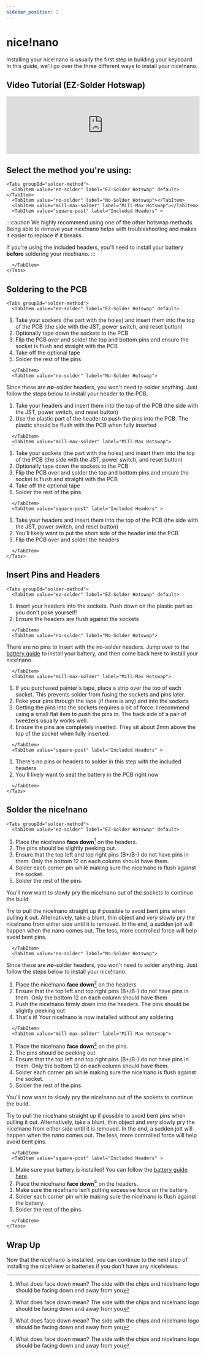```yaml
---
sidebar_position: 2
---
```



# nice!nano

Installing your nice!nano is usually the first step in building your keyboard. In this guide, we'll go over the three different ways to install your nice!nano.

## Video Tutorial (EZ-Solder Hotswap)

<iframe style={{maxWidth: "640px", aspectRatio: "16/9"}} width="100%" height="auto" src="https://www.youtube.com/embed/-H9ObTrR53o" title="YouTube video player" frameborder="0" allow="accelerometer; autoplay; clipboard-write; encrypted-media; gyroscope; picture-in-picture; web-share" allowfullscreen></iframe>

## Select the method you're using:

```mdx-code-block
<Tabs groupId="solder-method">
  <TabItem value="ez-solder" label="EZ-Solder Hotswap" default></TabItem>
  <TabItem value="no-solder" label="No-Solder Hotswap"></TabItem>
  <TabItem value="mill-max-solder" label="Mill-Max Hotswap"></TabItem>
  <TabItem value="square-post" label="Included Headers" >
```
:::caution
We highly recommend using one of the other hotswap methods. Being able to remove your nice!nano helps with troubleshooting and makes it easier to replace if it breaks. 

If you're using the included headers, you'll need to install your battery **before** soldering your nice!nano.
:::
```mdx-code-block
  </TabItem>
</Tabs>
```

## Soldering to the PCB

```mdx-code-block
<Tabs groupId="solder-method">
  <TabItem value="ez-solder" label="EZ-Solder Hotswap" default>
```
  1. Take your sockets (the part with the holes) and insert them into the top of the PCB (the side with the JST, power switch, and reset button)
  2. Optionally tape down the sockets to the PCB
  3. Flip the PCB over and solder the top and bottom pins and ensure the socket is flush and straight with the PCB
  4. Take off the optional tape
  5. Solder the rest of the pins
```mdx-code-block
  </TabItem>
  <TabItem value="no-solder" label="No-Solder Hotswap">
```
Since these are ***no***-solder headers, you won't need to solder anything. Just follow the steps below to install your header to the PCB.
  1. Take your headers and insert them into the top of the PCB (the side with the JST, power switch, and reset button)
  2. Use the plastic part of the header to push the pins into the PCB. The plastic should be flush with the PCB when fully inserted
```mdx-code-block
  </TabItem>
  <TabItem value="mill-max-solder" label="Mill-Max Hotswap">
```
  1. Take your sockets (the part with the holes) and insert them into the top of the PCB (the side with the JST, power switch, and reset button)
  2. Optionally tape down the sockets to the PCB
  3. Flip the PCB over and solder the top and bottom pins and ensure the socket is flush and straight with the PCB
  4. Take off the optional tape
  5. Solder the rest of the pins
```mdx-code-block
  </TabItem>
  <TabItem value="square-post" label="Included Headers" >
```
  1. Take your headers and insert them into the top of the PCB (the side with the JST, power switch, and reset button)
  2. You'll likely want to put the short side of the header into the PCB
  4. Flip the PCB over and solder the headers
```mdx-code-block
  </TabItem>
</Tabs>
```

## Insert Pins and Headers

```mdx-code-block
<Tabs groupId="solder-method">
  <TabItem value="ez-solder" label="EZ-Solder Hotswap" default>
```
  1. Insert your headers into the sockets. Push down on the plastic part so you don't poke yourself!
  2. Ensure the headers are flush against the sockets
```mdx-code-block
  </TabItem>
  <TabItem value="no-solder" label="No-Solder Hotswap">
```
There are no pins to insert with the no-solder headers. Jump over to the [battery guide](./batteries) to install your battery, and then come back here to install your nice!nano.
```mdx-code-block
  </TabItem>
  <TabItem value="mill-max-solder" label="Mill-Max Hotswap">
```
  1. If you purchased painter's tape, place a strip over the top of each socket. This prevents solder from fusing the sockets and pins later.
  2. Poke your pins through the tape (if there is any) and into the sockets
  3. Getting the pins into the sockets requires a bit of force. I recommend using a small flat item to push the pins in. The back side of a pair of tweezers usually works well.
  4. Ensure the pins are completely inserted. They sit about 2mm above the top of the socket when fully inserted.
```mdx-code-block
  </TabItem>
  <TabItem value="square-post" label="Included Headers" >
```
  1. There's no pins or headers to solder in this step with the included headers.
  2. You'll likely want to seat the battery in the PCB right now
```mdx-code-block
  </TabItem>
</Tabs>
```

## Solder the nice!nano

```mdx-code-block
<Tabs groupId="solder-method">
  <TabItem value="ez-solder" label="EZ-Solder Hotswap" default>
```
  1. Place the nice!nano **face down**[^1] on the headers.
  2. The pins should be slightly peeking out. 
  3. Ensure that the top left and top right pins (B+/B-) do not have pins in them. Only the bottom 12 on each column should have them.
  4. Solder each corner pin while making sure the nice!nano is flush against the socket.
  5. Solder the rest of the pins.
  
You'll now want to slowly pry the nice!nano out of the sockets to continue the build.

Try to pull the nice!nano straight up if possible to avoid bent pins when pulling it out. Alternatively, take a blunt, thin object and *very* slowly pry the nice!nano from either side until it is removed. In the end, a sudden jolt will happen when the nano comes out. The less, more controlled force will help avoid bent pins.
```mdx-code-block
  </TabItem>
  <TabItem value="no-solder" label="No-Solder Hotswap">
```
Since these are ***no***-solder headers, you won't need to solder anything. Just follow the steps below to install your nice!nano.

  1. Place the nice!nano **face down**[^1] on the headers
  2. Ensure that the top left and top right pins (B+/B-) do not have pins in them. Only the bottom 12 on each column should have them
  3. Push the nice!nano firmly down into the headers. The pins should be slightly peeking out
  4. That's it! Your nice!nano is now installed without any soldering
```mdx-code-block
  </TabItem>
  <TabItem value="mill-max-solder" label="Mill-Max Hotswap">
```
  1. Place the nice!nano **face down**[^1] on the pins.
  2. The pins should be peeking out. 
  3. Ensure that the top left and top right pins (B+/B-) do not have pins in them. Only the bottom 12 on each column should have them.
  4. Solder each corner pin while making sure the nice!nano is flush against the socket.
  5. Solder the rest of the pins.
  
You'll now want to slowly pry the nice!nano out of the sockets to continue the build.

Try to pull the nice!nano straight up if possible to avoid bent pins when pulling it out. Alternatively, take a blunt, thin object and *very* slowly pry the nice!nano from either side until it is removed. In the end, a sudden jolt will happen when the nano comes out. The less, more controlled force will help avoid bent pins.
```mdx-code-block
  </TabItem>
  <TabItem value="square-post" label="Included Headers" >
```
  1. Make sure your battery is installed! You can follow the [battery guide here](./batteries).
  2. Place the nice!nano **face down**[^1] on the headers.
  3. Make sure the nice!nano isn't putting excessive force on the battery.
  4. Solder each corner pin while making sure the nice!nano is flush against the battery.
  5. Solder the rest of the pins.
```mdx-code-block
  </TabItem>
</Tabs>
```

## Wrap Up

Now that the nice!nano is installed, you can continue to the next step of installing the nice!view or batteries if you don't have any nice!views.

[^1]: What does face down mean? The side with the chips and nice!nano logo should be facing down and away from you


